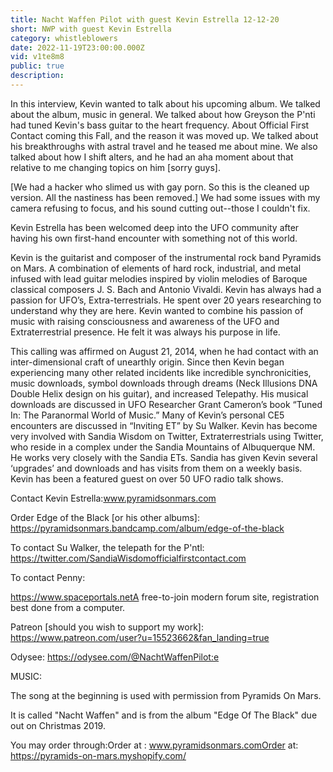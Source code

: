 ```yaml
---
title: Nacht Waffen Pilot with guest Kevin Estrella 12-12-20
short: NWP with guest Kevin Estrella
category: whistleblowers
date: 2022-11-19T23:00:00.000Z
vid: v1te8m8
public: true
description:
---
```

In this interview, Kevin wanted to talk about his upcoming album. We talked about the album, music in general. We talked about how Greyson the P'nti had tuned Kevin's bass guitar to the heart frequency. About Official First Contact coming this Fall, and the reason it was moved up. We talked about his breakthroughs with astral travel and he teased me about mine. We also talked about how I shift alters, and he had an aha moment about that relative to me changing topics on him [sorry guys].

[We had a hacker who slimed us with gay porn. So this is the cleaned up version. All the nastiness has been removed.] We had some issues with my camera refusing to focus, and his sound cutting out--those I couldn't fix.

Kevin Estrella has been welcomed deep into the UFO community after having his own first-hand encounter with something not of this world.

Kevin is the guitarist and composer of the instrumental rock band Pyramids on Mars. A combination of elements of hard rock, industrial, and metal infused with lead guitar melodies inspired by violin melodies of Baroque classical composers J. S. Bach and Antonio Vivaldi. Kevin has always had a passion for UFO’s, Extra-terrestrials. He spent over 20 years researching to understand why they are here. Kevin wanted to combine his passion of music with raising consciousness and awareness of the UFO and Extraterrestrial presence. He felt it was always his purpose in life.

This calling was affirmed on August 21, 2014, when he had contact with an inter-dimensional craft of unearthly origin. Since then Kevin began experiencing many other related incidents like incredible synchronicities, music downloads, symbol downloads through dreams (Neck Illusions DNA Double Helix design on his guitar), and increased Telepathy. His musical downloads are discussed in UFO Researcher Grant Cameron’s book “Tuned In: The Paranormal World of Music.” Many of Kevin’s personal CE5 encounters are discussed in “Inviting ET” by Su Walker. Kevin has become very involved with Sandia Wisdom on Twitter, Extraterrestrials using Twitter, who reside in a complex under the Sandia Mountains of Albuquerque NM. He works very closely with the Sandia ETs. Sandia has given Kevin several ‘upgrades’ and downloads and has visits from them on a weekly basis. Kevin has been a featured guest on over 50 UFO radio talk shows.

Contact Kevin Estrella:www.pyramidsonmars.com

Order Edge of the Black [or his other albums]: https://pyramidsonmars.bandcamp.com/album/edge-of-the-black

To contact Su Walker, the telepath for the P'ntl: https://twitter.com/SandiaWisdomofficialfirstcontact.com

To contact Penny:

https://www.spaceportals.netA free-to-join modern forum site, registration best done from a computer.

Patreon [should you wish to support my work]: https://www.patreon.com/user?u=15523662&fan_landing=true

Odysee: https://odysee.com/@NachtWaffenPilot:e

MUSIC:

The song at the beginning is used with permission from Pyramids On Mars.

It is called "Nacht Waffen" and is from the album "Edge Of The Black" due out on Christmas 2019.

You may order through:Order at : www.pyramidsonmars.comOrder at: https://pyramids-on-mars.myshopify.com/
